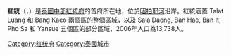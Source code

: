 {{About|泰國紅統府的首府|台灣海峽兩岸關係的政治術語|統派||紅統 (消歧義)}}
{{Infobox settlement
|official_name          = 紅統
|native_name            = {{lang|th|อ่างทอง}}
|settlement_type        = 城鎮
|image_skyline          = Ang Thong 100.45010E 14.58332N.jpg
|pushpin_map            = Thailand
|pushpin_label_position = bottom
|pushpin_map_caption    = 
|subdivision_type       = 國家
|subdivision_name       = {{THA}}
|subdivision_type1      = [[泰國行政區劃|府]]
|subdivision_name1      = [[紅統府|紅統府]]
|subdivision_type2      = 縣
|subdivision_name2      = [[紅統府治縣|紅統府治縣]]
|unit_pref              = Imperial
|population_as_of       = 2006年
|population_total       = 13,738人
|coordinates            = {{coord|14|35|33|N|100|27|26|E|region:TH|display=inline}}
|website                = {{url|www.angthongcity.go.th}}
}}
'''紅統'''（{{lang-th|อ่างทอง|Ang Thong}}，{{IPA-th|ʔàːŋ tʰɔ̄ːŋ|pron}}）是[[泰国中部地区|泰國中部]][[紅統府|紅統府]]的首府所在地，位於[[昭拍耶河|昭拍耶河]]沿岸。紅統涵蓋 Talat Luang 和 Bang Kaeo 兩個區的整個區域，以及 Sala Daeng, Ban Hae, Ban It, Pho Sa 和 Yansue 五個區的部分區域，2006年人口為13,738人。

{{红统府}}
{{泰國地理小作品}}

[[Category:红统府|Category:红统府]]
[[Category:泰國城市|Category:泰國城市]]